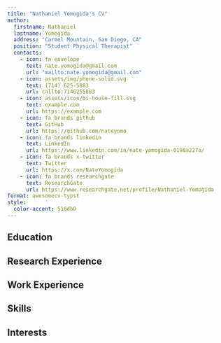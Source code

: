 ```yaml
---
title: "Nathaniel Yomogida's CV"
author:
  firstname: Nathaniel
  lastname: Yomogida
  address: "Carmel Mountain, San Diego, CA"
  position: "Student Physical Therapist"
  contacts:
    - icon: fa envelope
      text: nate.yomogida@gmail.com
      url: "mailto:nate.yomogida@gmail.com"
    - icon: assets/img/phone-solid.svg
      text: (714) 625-5883
      url: callto:7146255883
    - icon: assets/icon/bi-house-fill.svg
      text: example.com
      url: https://example.com
    - icon: fa brands github
      text: GitHub
      url: https://github.com/nateyomo
    - icon: fa brands linkedin
      text: LinkedIn
      url: https://www.linkedin.com/in/nate-yomogida-0198a227a/
    - icon: fa brands x-twitter
      text: Twitter
      url: https://x.com/NateYomogida
    - icon: fa brands researchgate
      text: ResearchGate
      url: https://www.researchgate.net/profile/Nathaniel-Yomogida
format: awesomecv-typst
style:
  color-accent: 516db0
---
```



## Education

```{=typst}
#resume-entry(
  title: "Doctor of Physical Therapy",
  location: "San Diego, California",
  date: "2022 - 2025",
  description: "San Diego State University",
)

#resume-entry(
  title: "B.S. in Kinesiology - Exercise Science",
  location: "Long Beach, California",
  date: "2018 - 2022",
  description: "California State University Long Beach",
)
#resume-item[
  - President's Honor List
  - Summa cum laude
]
```

## Research Experience

```{=typst}
#resume-entry(
  title: "Impact of Neurocognitive performance on sport performance
and injury risk in Female Collegiate Athletes",
  location: "Doctoral Thesis",
  date: "Sept 2022 - May 2025",
  description: "San Diego State University"
)
#resume-item[
  - Qualitative data collection
  - Qualtrics design and organization
]
```

## Work Experience

```{=typst}
#resume-entry(
  title: "Student Physical Therapist",
  location: "Miramar, CA",
  date: "July 2023 - Aug 2023",
  description: "All Star Physical Therapy"
)

#resume-entry(
  title: "PT Tech",
  location: "Seal Beach, CA",
  date: "Sept 2021 - May 2022",
  description: "Seal Beach Physical Therapy"
)

#resume-entry(
  title: "House Painter",
  location: "San Clemente, CA",
  date: "2019 - 2021",
  description: "Kent Yomogida Paint Co."
)
```


## Skills

```{=typst}
#resume-entry(
  title: "Programming Languages",
  description: "R"
)
#resume-entry(
  title: "Markup Languages",
  description: "Quarto & LaTeX"
)
```

## Interests

```{=typst}
#resume-entry(
  title: "Yomogida-Kerstein Lab",
  location: "Yomogida-Kerstein Lab",
  date: "Dec 2023 - Present",
  description: "A series of literature reviews and journal clubs I have written."
)

```
